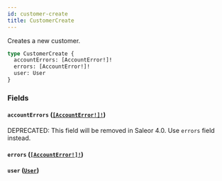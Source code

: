 ```yaml
---
id: customer-create
title: CustomerCreate
---
```


Creates a new customer.

```graphql
type CustomerCreate {
  accountErrors: [AccountError!]!
  errors: [AccountError!]!
  user: User
}
```

### Fields

#### `accountErrors` ([`[AccountError!]!`](../../../developer/api-reference/objects/account-error))

<span class="badge badge--warning">DEPRECATED: This field will be removed in Saleor 4.0. Use `errors` field instead.</span>

#### `errors` ([`[AccountError!]!`](../../../developer/api-reference/objects/account-error))

#### `user` ([`User`](../../../developer/api-reference/objects/user))
